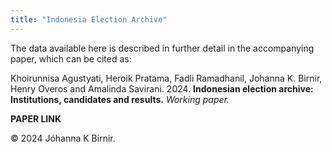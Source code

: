 ```yaml
---
title: "Indonesia Election Archive"
---
```


The data available here is described in further detail in the accompanying paper, which can be cited as:

Khoirunnisa Agustyati, Heroik Pratama, Fadli Ramadhanil, Johanna K. Birnir, Henry Overos and Amalinda Savirani. 2024. **Indonesian election archive: Institutions, candidates and results.** *Working paper.*

**PAPER LINK**

© 2024 Jóhanna K Birnir.
